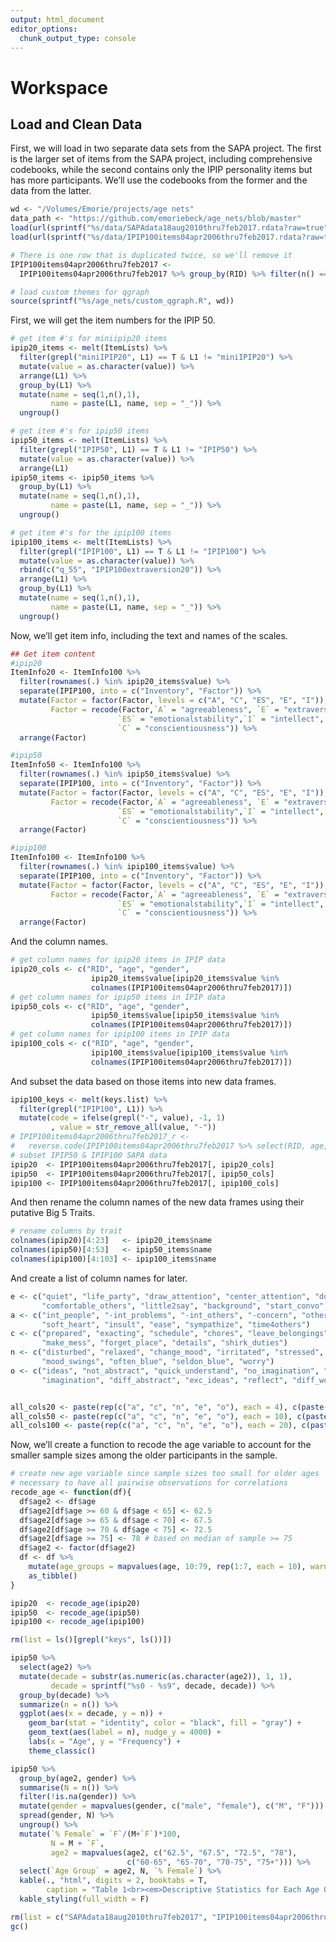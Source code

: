 ```yaml
---
output: html_document
editor_options: 
  chunk_output_type: console
---
```

# Workspace {#workspace}

## Load and Clean Data  
First, we will load in two separate data sets from the SAPA project. The first is the larger set of items from the SAPA project, including comprehensive codebooks, while the second contains only the IPIP personality items but has more participants. We'll use the codebooks from the former and the data from the latter. 

```r
wd <- "/Volumes/Emorie/projects/age nets"
data_path <- "https://github.com/emoriebeck/age_nets/blob/master"
load(url(sprintf("%s/data/SAPAdata18aug2010thru7feb2017.rdata?raw=true", data_path)))
load(url(sprintf("%s/data/IPIP100items04apr2006thru7feb2017.rdata?raw=true", data_path)))

# There is one row that is duplicated twice, so we'll remove it
IPIP100items04apr2006thru7feb2017 <- 
  IPIP100items04apr2006thru7feb2017 %>% group_by(RID) %>% filter(n() == 1)

# load custom themes for qgraph 
source(sprintf("%s/age_nets/custom_qgraph.R", wd))
```

First, we will get the item numbers for the IPIP 50.  
```r
# get item #'s for miniipip20 items
ipip20_items <- melt(ItemLists) %>%
  filter(grepl("miniIPIP20", L1) == T & L1 != "miniIPIP20") %>%
  mutate(value = as.character(value)) %>%
  arrange(L1) %>%
  group_by(L1) %>%
  mutate(name = seq(1,n(),1),
         name = paste(L1, name, sep = "_")) %>%
  ungroup()

# get item #'s for ipip50 items
ipip50_items <- melt(ItemLists) %>%
  filter(grepl("IPIP50", L1) == T & L1 != "IPIP50") %>%
  mutate(value = as.character(value)) %>%
  arrange(L1)
ipip50_items <- ipip50_items %>%
  group_by(L1) %>%
  mutate(name = seq(1,n(),1),
         name = paste(L1, name, sep = "_")) %>%
  ungroup()

# get item #'s for the ipip100 items
ipip100_items <- melt(ItemLists) %>%
  filter(grepl("IPIP100", L1) == T & L1 != "IPIP100") %>%
  mutate(value = as.character(value)) %>%
  rbind(c("q_55", "IPIP100extraversion20")) %>%
  arrange(L1) %>%
  group_by(L1) %>%
  mutate(name = seq(1,n(),1),
         name = paste(L1, name, sep = "_")) %>%
  ungroup()


```

Now, we'll get item info, including the text and names of the scales.  
```r
## Get item content
#ipip20
ItemInfo20 <- ItemInfo100 %>%
  filter(rownames(.) %in% ipip20_items$value) %>%
  separate(IPIP100, into = c("Inventory", "Factor")) %>%
  mutate(Factor = factor(Factor, levels = c("A", "C", "ES", "E", "I")),
         Factor = recode(Factor,`A` = "agreeableness", `E` = "extraversion",
                        `ES` = "emotionalstability",`I` = "intellect", 
                        `C` = "conscientiousness")) %>%
  arrange(Factor)

#ipip50
ItemInfo50 <- ItemInfo100 %>%
  filter(rownames(.) %in% ipip50_items$value) %>%
  separate(IPIP100, into = c("Inventory", "Factor")) %>%
  mutate(Factor = factor(Factor, levels = c("A", "C", "ES", "E", "I")),
         Factor = recode(Factor,`A` = "agreeableness", `E` = "extraversion",
                        `ES` = "emotionalstability",`I` = "intellect", 
                        `C` = "conscientiousness")) %>%
  arrange(Factor)

#ipip100
ItemInfo100 <- ItemInfo100 %>%
  filter(rownames(.) %in% ipip100_items$value) %>%
  separate(IPIP100, into = c("Inventory", "Factor")) %>%
  mutate(Factor = factor(Factor, levels = c("A", "C", "ES", "E", "I")),
         Factor = recode(Factor,`A` = "agreeableness", `E` = "extraversion",
                        `ES` = "emotionalstability",`I` = "intellect", 
                        `C` = "conscientiousness")) %>%
  arrange(Factor)
```

And the column names.  
```r
# get column names for ipip20 items in IPIP data
ipip20_cols <- c("RID", "age", "gender", 
                  ipip20_items$value[ipip20_items$value %in%
                  colnames(IPIP100items04apr2006thru7feb2017)])
# get column names for ipip50 items in IPIP data
ipip50_cols <- c("RID", "age", "gender", 
                  ipip50_items$value[ipip50_items$value %in%
                  colnames(IPIP100items04apr2006thru7feb2017)])
# get column names for ipip100 items in IPIP data
ipip100_cols <- c("RID", "age", "gender", 
                  ipip100_items$value[ipip100_items$value %in%
                  colnames(IPIP100items04apr2006thru7feb2017)])
```

And subset the data based on those items into new data frames.  
```r
ipip100_keys <- melt(keys.list) %>%
  filter(grepl("IPIP100", L1)) %>% 
  mutate(code = ifelse(grepl("-", value), -1, 1)
         , value = str_remove_all(value, "-"))
# IPIP100items04apr2006thru7feb2017_r <- 
#   reverse.code(IPIP100items04apr2006thru7feb2017 %>% select(RID, age, gender, one_of(ipip100_keys$value)), keys = c(1,1,1, ipip100_keys$code), mini = 1, maxi = 6)
# subset IPIP50 & IPIP100 SAPA data
ipip20  <- IPIP100items04apr2006thru7feb2017[, ipip20_cols]
ipip50  <- IPIP100items04apr2006thru7feb2017[, ipip50_cols]
ipip100 <- IPIP100items04apr2006thru7feb2017[, ipip100_cols]
```

And then rename the column names of the new data frames using their putative Big 5 Traits. 
```r
# rename columns by trait
colnames(ipip20)[4:23]   <- ipip20_items$name
colnames(ipip50)[4:53]   <- ipip50_items$name
colnames(ipip100)[4:103] <- ipip100_items$name
```

And create a list of column names for later.  
```r
e <- c("quiet", "life_party", "draw_attention", "center_attention", "dont_talk",
       "comfortable_others", "little2say", "background", "start_convo", "talk@parties")
a <- c("int_people", "-int_problems", "-int_others", "-concern", "others_emotions", 
       "soft_heart", "insult", "ease", "sympathize", "time4others")
c <- c("prepared", "exacting", "schedule", "chores", "leave_belongings", "order", 
       "make_mess", "forget_place", "details", "shirk_duties")
n <- c("disturbed", "relaxed", "change_mood", "irritated", "stressed", "upset",
       "mood_swings", "often_blue", "seldon_blue", "worry")
o <- c("ideas", "not_abstract", "quick_understand", "no_imagination", "rich_vocab", 
       "imagination", "diff_abstract", "exc_ideas", "reflect", "diff_words")


all_cols20 <- paste(rep(c("a", "c", "n", "e", "o"), each = 4), c(paste("0", seq(1,4,1), sep = "")), sep = "")
all_cols50 <- paste(rep(c("a", "c", "n", "e", "o"), each = 10), c(paste("0", seq(1,9,1), sep = ""), "10"), sep = "")
all_cols100 <- paste(rep(c("a", "c", "n", "e", "o"), each = 20), c(paste("0", seq(1,9,1), sep = ""), seq(10,20,1)), sep = "")
```

Now, we'll create a function to recode the age variable to account for the smaller sample sizes among the older participants in the sample.
```r
# create new age variable since sample sizes too small for older ages
# necessary to have all pairwise observations for correlations
recode_age <- function(df){
  df$age2 <- df$age
  df$age2[df$age >= 60 & df$age < 65] <- 62.5
  df$age2[df$age >= 65 & df$age < 70] <- 67.5
  df$age2[df$age >= 70 & df$age < 75] <- 72.5
  df$age2[df$age >= 75] <- 78 # based on median of sample >= 75
  df$age2 <- factor(df$age2)
  df <- df %>% 
    mutate(age_groups = mapvalues(age, 10:79, rep(1:7, each = 10), warn_missing = F)) %>% 
    as_tibble()
}

ipip20  <- recode_age(ipip20)
ipip50  <- recode_age(ipip50)
ipip100 <- recode_age(ipip100)

rm(list = ls()[grepl("keys", ls())])
```

```r
ipip50 %>%
  select(age2) %>%
  mutate(decade = substr(as.numeric(as.character(age2)), 1, 1),
         decade = sprintf("%s0 - %s9", decade, decade)) %>%
  group_by(decade) %>%
  summarize(n = n()) %>%
  ggplot(aes(x = decade, y = n)) +
    geom_bar(stat = "identity", color = "black", fill = "gray") +
    geom_text(aes(label = n), nudge_y = 4000) +
    labs(x = "Age", y = "Frequency") +
    theme_classic()
```

```r
ipip50 %>%
  group_by(age2, gender) %>%
  summarise(N = n()) %>%
  filter(!is.na(gender)) %>%
  mutate(gender = mapvalues(gender, c("male", "female"), c("M", "F"))) %>%
  spread(gender, N) %>%
  ungroup() %>%
  mutate(`% Female` = `F`/(M+`F`)*100,
         N = M + `F`,
         age2 = mapvalues(age2, c("62.5", "67.5", "72.5", "78"),
                          c("60-65", "65-70", "70-75", "75+"))) %>%
  select(`Age Group` = age2, N, `% Female`) %>%
  kable(., "html", digits = 2, booktabs = T,
        caption = "Table 1<br><em>Descriptive Statistics for Each Age Group</em>") %>%
  kable_styling(full_width = F)
```

```r
rm(list = c("SAPAdata18aug2010thru7feb2017", "IPIP100items04apr2006thru7feb2017"))
gc()
```